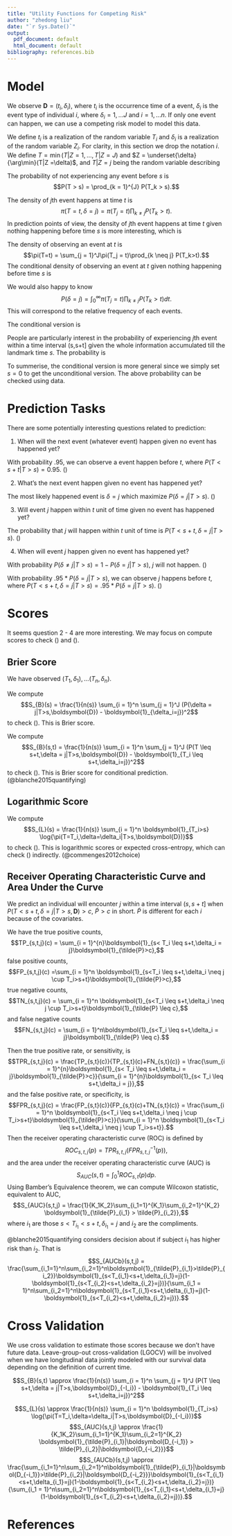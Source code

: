 ```yaml
---
title: "Utility Functions for Competing Risk"
author: "zhedong liu"
date: "`r Sys.Date()`"
output:
  pdf_document: default
  html_document: default
bibliography: references.bib  
---
```


# Model

We observe $\boldsymbol{D} = (t_i,\delta_i),$ where $t_i$ is the occurrence time of a event, $\delta_i$ is the event type of individual $i$, where $\delta_i = 1,\dots J$ and $i = 1, \dots n$. If only one event can happen, we can use a competing risk model to model this data.


We define $t_i$ is a realization of the random variable $T_i$ and $\delta_i$ is a realization of the random variable $Z_i$. For clarity, in this section we drop the notation $i$. We define $T = \min(T|Z=1 ,\dots, T|Z = J)$ and $Z = \underset{\delta}{\arg\min}(T|Z =\delta)$, and $T|Z =j$ being the random variable describing 

The probability of not experiencing any event before $s$ is 
$$P(T > s) = \prod_{k = 1}^{J} P(T_k > s).$$

The density of $j$th event happens at time $t$ is
$$\pi(T=t,\delta=j) =\pi(T_j = t)\prod_{k \neq j} P(T_k>t).$$
In prediction points of view, the density of $j$th event happens at time $t$ given nothing happening before time $s$ is more interesting, which is
\begin{equation*}
\pi(T=t,\delta=j|T>s) = \frac{\pi(T_j = t)\prod_{k \neq j} P(T_k>t)}{P(T > s)}.
\end{equation*}

The density of observing an event at $t$ is
$$\pi(T=t) = \sum_{j = 1}^J\pi(T_j = t)\prod_{k \neq j} P(T_k>t).$$ 
The conditional density of observing an event at $t$ given nothing happening before time $s$ is 
\begin{equation}
\label{nextevent}
\pi(T=t|T>s) = \frac{\sum_{j = 1}^J\pi(T_j = t)\prod_{k \neq j} P(T_k>t)}{P(T > s)}
\end{equation}




We would also happy to know
$$P(\delta = j) = \int_{0}^{\infty} \pi(T_j = t)\prod_{k \neq j} P(T_k>t) dt.$$ This will correspond to the relative frequency of each events. 

The conditional version is 
\begin{equation}
\label{risk_for_each_event}
P(\delta = j|T>s) = \frac{\int_{s}^{\infty} \pi(T_j = t)\prod_{k \neq j} P(T_k>t) dt}{P(T > s)}.
\end{equation}


People are particularly interest in the probability of experiencing $j$th event within a time interval (s,s+t] given the whole information accumulated till the landmark time $s$. The probability is
\begin{equation}
\label{risk_for_each_event_in_some_periord}
P(T < s+t,\delta = j | T > s) = \frac{\int^{s+t}_{s} \pi(T = x,\delta = j)dx}{P(T > s)}.
\end{equation}


To summerise, the conditional version is more general since we simply set $s = 0$ to get the unconditional version. The above probability can be checked using data.

# Prediction Tasks
There are some potentially interesting questions related to prediction:

1. When will the next event (whatever event) happen given no event has happened yet?

 With probability $.95$, we can observe a event happen before $t$, where $P(T < s+t| T > s)  = 0.95$. (\ref{nextevent})

2. What's the next event happen given no event has happened yet? 

 The most likely happened event is $\delta = j$ which maximize $P(\delta = j| T > s)$. (\ref{risk_for_each_event})

3. Will event $j$ happen within $t$ unit of time given no event has happened yet? 

 The probability that $j$ will happen within $t$ unit of time is $P(T < s+t,\delta = j | T > s)$. (\ref{risk_for_each_event_in_some_periord})

4. When will event $j$ happen given no event has happened yet? 

 With probability $P(\delta \neq j| T>s) = 1-P(\delta = j| T > s)$, $j$ will not happen. (\ref{risk_for_each_event})
 
 With probability $.95*P(\delta = j| T>s)$, we can observe $j$ happens before $t$, where $P(T < s+t, \delta = j| T > s)  = .95*P(\delta = j| T>s)$. (\ref{risk_for_each_event_in_some_periord})

# Scores


It seems question 2 - 4 are more interesting. We may focus on compute scores to check (\ref{risk_for_each_event}) and (\ref{risk_for_each_event_in_some_periord}).

## Brier Score

We have observed $(T_1,\delta_1), \dots (T_n,\delta_n)$. 

We compute $$S_{B}(s) = \frac{1}{n(s)} \sum_{i = 1}^n \sum_{j = 1}^J (P(\delta = j|T>s,\boldsymbol{D}) - \boldsymbol{1}_{\delta_i=j})^2$$ to check (\ref{risk_for_each_event}). This is Brier score.

We compute $$S_{B}(s,t) = \frac{1}{n(s)} \sum_{i = 1}^n \sum_{j = 1}^J (P(T \leq s+t,\delta = j|T>s,\boldsymbol{D}) - \boldsymbol{1}_{T_i \leq s+t,\delta_i=j})^2$$ to check (\ref{risk_for_each_event_in_some_periord}). This is Brier score for conditional prediction. (@blanche2015quantifying)


## Logarithmic Score

We compute $$S_{L}(s) = \frac{1}{n(s)} \sum_{i = 1}^n \boldsymbol{1}_{T_i>s} \log{\pi(T=T_i,\delta=\delta_i|T>s,\boldsymbol{D})}$$ to check (\ref{risk_for_each_event_in_some_periord}). This is logarithmic scores or expected cross-entropy, which can check (\ref{risk_for_each_event_in_some_periord}) indirectly. (@commenges2012choice)

## Receiver Operating Characteristic Curve and Area Under the Curve

We predict an individual will encounter $j$ within a time interval $(s,s+t]$ when $P(T < s+t,\delta = j | T > s,\boldsymbol{D}) > c$, $\tilde{P} > c$ in short. $\tilde{P}$ is different for each $i$ because of the covariates.

We have the true positive counts,
$$TP_{s,t,j}(c) = \sum_{i = 1}^{n}\boldsymbol{1}_{s< T_i \leq s+t,\delta_i = j}\boldsymbol{1}_{\tilde{P}>c},$$
false positive counts,
$$FP_{s,t,j}(c) =\sum_{i = 1}^n \boldsymbol{1}_{s<T_i \leq s+t,\delta_i \neq j \cup T_i>s+t}\boldsymbol{1}_{\tilde{P}>c},$$
true negative counts,
$$TN_{s,t,j}(c) = \sum_{i = 1}^n \boldsymbol{1}_{s<T_i \leq s+t,\delta_i \neq j \cup T_i>s+t}\boldsymbol{1}_{\tilde{P} \leq c},$$
and false negative counts
$$FN_{s,t,j}(c) = \sum_{i = 1}^n\boldsymbol{1}_{s<T_i \leq s+t,\delta_i = j}\boldsymbol{1}_{\tilde{P} \leq c}.$$

Then the true positive rate, or sensitivity, is 
$$TPR_{s,t,j}(c) = \frac{TP_{s,t}(c)}{TP_{s,t}(c)+FN_{s,t}(c)} = \frac{\sum_{i = 1}^{n}\boldsymbol{1}_{s< T_i \leq s+t,\delta_i = j}\boldsymbol{1}_{\tilde{P}>c}}{\sum_{i = 1}^{n}\boldsymbol{1}_{s< T_i \leq s+t,\delta_i = j}},$$
and the false positive rate, or specificity, is 
$$FPR_{s,t,j}(c) = \frac{FP_{s,t}(c)}{FP_{s,t}(c)+TN_{s,t}(c)} = \frac{\sum_{i = 1}^n \boldsymbol{1}_{s<T_i \leq s+t,\delta_i \neq j \cup T_i>s+t}\boldsymbol{1}_{\tilde{P}>c}}{\sum_{i = 1}^n \boldsymbol{1}_{s<T_i \leq s+t,\delta_i \neq j \cup T_i>s+t}}.$$
Then the receiver operating characteristic curve (ROC) is defined by $$ROC_{s,t,j}(p) = TPR_{s,t,j}(FPR^{-1}_{s,t,j}(p)),$$
and the area under the receiver operating characteristic curve (AUC) is $$S_{AUC}(s,t) = \int_{0}^1 ROC_{s,t}(p)dp.$$ Using Bamber’s Equivalence theorem, we can compute Wilcoxon statistic, equivalent to AUC,
$$S_{AUC}(s,t,j) = \frac{1}{K_1K_2}\sum_{i_1=1}^{K_1}\sum_{i_2=1}^{K_2} \boldsymbol{1}_{\tilde{P}_{i_1} > \tilde{P}_{i_2}},$$
where $i_1$ are those $s<T_{i_1}<s+t,\delta_{i_1} = j$ and $i_2$ are the compliments.

@blanche2015quantifying considers decision about if subject $i_1$ has higher risk than $i_2$. That is 
$$S_{AUCb}(s,t,j) = \frac{\sum_{i_1=1}^n\sum_{i_2=1}^n\boldsymbol{1}_{\tilde{P}_{i_1}>\tilde{P}_{i_2}}\boldsymbol{1}_{s<T_{i_1}<s+t,\delta_{i_1}=j}(1-\boldsymbol{1}_{s<T_{i_2}<s+t,\delta_{i_2}=j})}{\sum_{i_1 = 1}^n\sum_{i_2=1}^n\boldsymbol{1}_{s<T_{i_1}<s+t,\delta_{i_1}=j}(1-\boldsymbol{1}_{s<T_{i_2}<s+t,\delta_{i_2}=j})}.$$


# Cross Validation
We use cross validation to estimate those scores because we don't have future data. Leave-group-out cross-validation (LGOCV) will be involved when we have longitudinal data jointly modeled with our survival data depending on the definition of current time.

$$S_{B}(s,t) \approx \frac{1}{n(s)} \sum_{i = 1}^n \sum_{j = 1}^J (P(T \leq s+t,\delta = j|T>s,\boldsymbol{D}_{-I_i}) - \boldsymbol{1}_{T_i \leq s+t,\delta_i=j})^2$$

 $$S_{L}(s) \approx \frac{1}{n(s)} \sum_{i = 1}^n \boldsymbol{1}_{T_i>s} \log{\pi(T=T_i,\delta=\delta_i|T>s,\boldsymbol{D}_{-I_i})}$$
 $$S_{AUC}(s,t,j) \approx \frac{1}{K_1K_2}\sum_{i_1=1}^{K_1}\sum_{i_2=1}^{K_2} \boldsymbol{1}_{\tilde{P}_{i_1}|\boldsymbol{D_{-i_1}} > \tilde{P}_{i_2}|\boldsymbol{D_{-i_2}}}$$
$$S_{AUCb}(s,t,j) \approx \frac{\sum_{i_1=1}^n\sum_{i_2=1}^n\boldsymbol{1}_{\tilde{P}_{i_1}|\boldsymbol{D_{-i_1}}>\tilde{P}_{i_2}|\boldsymbol{D_{-i_2}}}\boldsymbol{1}_{s<T_{i_1}<s+t,\delta_{i_1}=j}(1-\boldsymbol{1}_{s<T_{i_2}<s+t,\delta_{i_2}=j})}{\sum_{i_1 = 1}^n\sum_{i_2=1}^n\boldsymbol{1}_{s<T_{i_1}<s+t,\delta_{i_1}=j}(1-\boldsymbol{1}_{s<T_{i_2}<s+t,\delta_{i_2}=j})}.$$

# References

